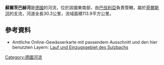 {{Coord|48.599901|N|13.035373|E|display=title}}

'''蘇爾茨巴赫河'''是[[德國|德國]]的河流，位於該國東南部，由[[巴伐利亞|巴伐利亞]]負責管轄，屬於[[菲爾斯河_(多瑙河支流)|菲爾斯河]]的支流，河道全長30.3公里，流域面積113.9平方公里。

==參考資料==
* Amtliche Online-Gewässerkarte mit passendem Ausschnitt und den hier benutzten Layern: [https://v.bayern.de/FHVXb Lauf und Einzugsgebiet des Sulzbachs]

{{Germany-geo-stub}}
[[Category:德國河流|Category:德國河流]]